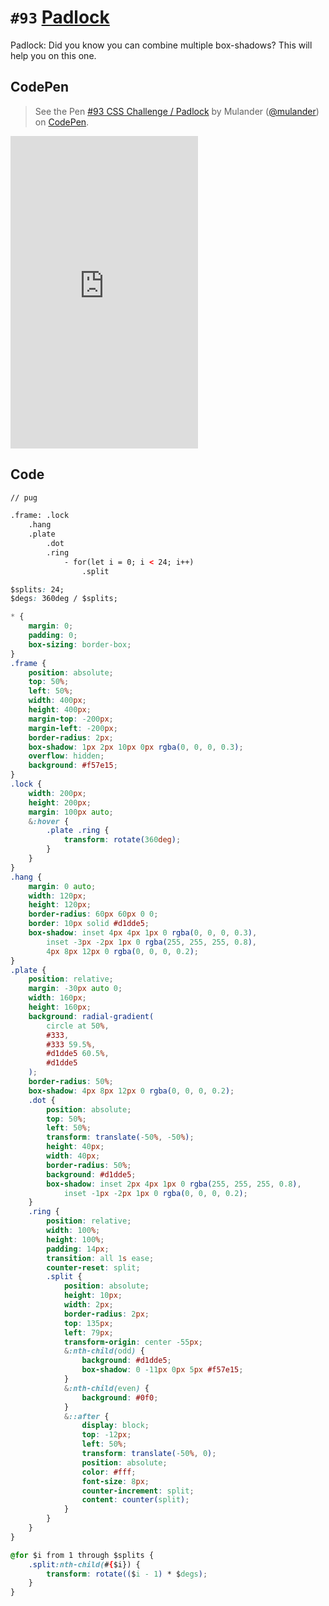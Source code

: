 
<Meta />

# `#93` [Padlock](https://100dayscss.com/days/93/)

Padlock: Did you know you can combine multiple box-shadows? This will help you on this one.

## CodePen

> See the Pen [#93 CSS Challenge / Padlock](https://codepen.io/mulander/pen/XWoaaed)
by Mulander ([@mulander](https://codepen.io/mulander))
on [CodePen](https://codepen.io).

<iframe
  height="500"
  className="w-full my-10 bg-gray-200"
  scrolling="no"
  title="#93 CSS Challenge / Padlock"
  src="https://codepen.io/mulander/embed/XWoaaed?default-tab=html%2Cresult"
  frameBorder="no"
  loading="lazy"
  allowtransparency="true"
  allowFullScreen={true}
>

</iframe>

## Code

```html
// pug

.frame: .lock
	.hang
	.plate
		.dot
		.ring
			- for(let i = 0; i < 24; i++)
				.split
```

```css
$splits: 24;
$degs: 360deg / $splits;

* {
	margin: 0;
	padding: 0;
	box-sizing: border-box;
}
.frame {
	position: absolute;
	top: 50%;
	left: 50%;
	width: 400px;
	height: 400px;
	margin-top: -200px;
	margin-left: -200px;
	border-radius: 2px;
	box-shadow: 1px 2px 10px 0px rgba(0, 0, 0, 0.3);
	overflow: hidden;
	background: #f57e15;
}
.lock {
	width: 200px;
	height: 200px;
	margin: 100px auto;
	&:hover {
		.plate .ring {
			transform: rotate(360deg);
		}
	}
}
.hang {
	margin: 0 auto;
	width: 120px;
	height: 120px;
	border-radius: 60px 60px 0 0;
	border: 10px solid #d1dde5;
	box-shadow: inset 4px 4px 1px 0 rgba(0, 0, 0, 0.3),
		inset -3px -2px 1px 0 rgba(255, 255, 255, 0.8),
		4px 8px 12px 0 rgba(0, 0, 0, 0.2);
}
.plate {
	position: relative;
	margin: -30px auto 0;
	width: 160px;
	height: 160px;
	background: radial-gradient(
		circle at 50%,
		#333,
		#333 59.5%,
		#d1dde5 60.5%,
		#d1dde5
	);
	border-radius: 50%;
	box-shadow: 4px 8px 12px 0 rgba(0, 0, 0, 0.2);
	.dot {
		position: absolute;
		top: 50%;
		left: 50%;
		transform: translate(-50%, -50%);
		height: 40px;
		width: 40px;
		border-radius: 50%;
		background: #d1dde5;
		box-shadow: inset 2px 4px 1px 0 rgba(255, 255, 255, 0.8),
			inset -1px -2px 1px 0 rgba(0, 0, 0, 0.2);
	}
	.ring {
		position: relative;
		width: 100%;
		height: 100%;
		padding: 14px;
		transition: all 1s ease;
		counter-reset: split;
		.split {
			position: absolute;
			height: 10px;
			width: 2px;
			border-radius: 2px;
			top: 135px;
			left: 79px;
			transform-origin: center -55px;
			&:nth-child(odd) {
				background: #d1dde5;
				box-shadow: 0 -11px 0px 5px #f57e15;
			}
			&:nth-child(even) {
				background: #0f0;
			}
			&::after {
				display: block;
				top: -12px;
				left: 50%;
				transform: translate(-50%, 0);
				position: absolute;
				color: #fff;
				font-size: 8px;
				counter-increment: split;
				content: counter(split);
			}
		}
	}
}

@for $i from 1 through $splits {
	.split:nth-child(#{$i}) {
		transform: rotate(($i - 1) * $degs);
	}
}
```